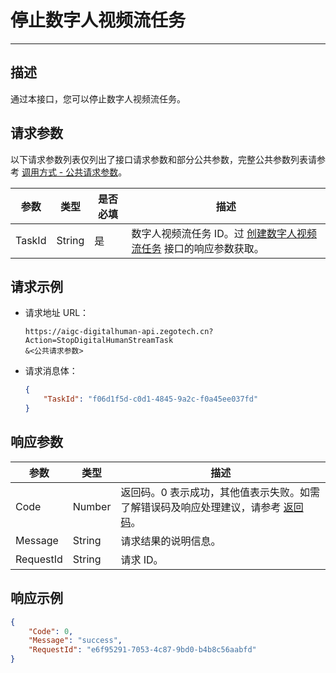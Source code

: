 # 停止数字人视频流任务

---

##  描述

通过本接口，您可以停止数字人视频流任务。


<PostPrototype link="https://aigc-digitalhuman-api.zegotech.cn?Action=StopDigitalHumanStreamTask" />

## 请求参数

以下请求参数列表仅列出了接口请求参数和部分公共参数，完整公共参数列表请参考 [调用方式 - 公共请求参数](./../accessing-server-apis.mdx#公共请求参数)。

| 参数               | 类型   | 是否必填 | 描述             |
|------------------|------|------|-------------------------|
| TaskId      | String | 是    | 数字人视频流任务 ID。过 [创建数字人视频流任务](./create-digital-human-stream-task.mdx) 接口的响应参数获取。    |

## 请求示例

- 请求地址 URL：

    ```https
    https://aigc-digitalhuman-api.zegotech.cn?Action=StopDigitalHumanStreamTask
    &<公共请求参数>
    ```

- 请求消息体：

    ```json
    {
        "TaskId": "f06d1f5d-c0d1-4845-9a2c-f0a45ee037fd"
    }
    ```

## 响应参数

| 参数 | 类型 | 描述 |
|------|------|------|
| Code | Number | 返回码。0 表示成功，其他值表示失败。如需了解错误码及响应处理建议，请参考 [返回码](./../return-codes.mdx)。 |
| Message | String | 请求结果的说明信息。 |
| RequestId | String | 请求 ID。 |

## 响应示例

```json
{
    "Code": 0,
    "Message": "success",
    "RequestId": "e6f95291-7053-4c87-9bd0-b4b8c56aabfd"
}
```